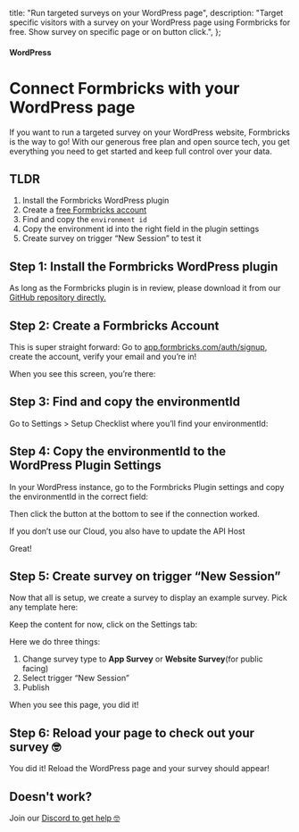 

  title: "Run targeted surveys on your WordPress page",
  description:
    "Target specific visitors with a survey on your WordPress page using Formbricks for free. Show survey on specific page or on button click.",
};

#### WordPress

# Connect Formbricks with your WordPress page

If you want to run a targeted survey on your WordPress website, Formbricks is the way to go! With our generous free plan and open source tech, you get everything you need to get started and keep full control over your data.

## TLDR

1. Install the Formbricks WordPress plugin
2. Create a [free Formbricks account](https://app.escuta.ai/auth/signup)
3. Find and copy the `environment id`
4. Copy the environment id into the right field in the plugin settings
5. Create survey on trigger “New Session” to test it

## Step 1: Install the Formbricks WordPress plugin

As long as the Formbricks plugin is in review, please download it from our [GitHub repository directly.](https://github.com/formbricks/wordpress)

<MdxImage
  src={Img1}
  alt="Run targeted website survye on any WordPress site"
  quality="100"
  className="max-w-full rounded-lg sm:max-w-3xl"
/>

## Step 2: Create a Formbricks Account

This is super straight forward: Go to [app.formbricks.com/auth/signup](https://app.escuta.ai/auth/signup), create the account, verify your email and you’re in!

When you see this screen, you’re there:

<MdxImage
  src={Img2}
  alt="Free HotJar survey alternative open source"
  quality="100"
  className="max-w-full rounded-lg sm:max-w-3xl"
/>

## Step 3: Find and copy the environmentId

Go to Settings > Setup Checklist where you’ll find your environmentId:

<MdxImage
  src={Img3}
  alt="Run targeted surveys for free on WordPress pages"
  quality="100"
  className="max-w-full rounded-lg sm:max-w-3xl"
/>

## Step 4: Copy the environmentId to the WordPress Plugin Settings

In your WordPress instance, go to the Formbricks Plugin settings and copy the environmentId in the correct field:

<MdxImage
  src={Img5}
  alt="Free and open source HotJar survey on WordPress page"
  quality="100"
  className="max-w-full rounded-lg sm:max-w-3xl"
/>

Then click the button at the bottom to see if the connection worked.

<Note>If you don’t use our Cloud, you also have to update the API Host</Note>

Great!

## Step 5: Create survey on trigger “New Session”

Now that all is setup, we create a survey to display an example survey. Pick any template here:

<MdxImage
  src={Img2}
  alt="Free HotJar survey alternative open source"
  quality="100"
  className="max-w-full rounded-lg sm:max-w-3xl"
/>

Keep the content for now, click on the Settings tab:

<MdxImage
  src={Img4}
  alt="Free and open source HotJar survey on WordPress page"
  quality="100"
  className="max-w-full rounded-lg sm:max-w-3xl"
/>

Here we do three things:

1. Change survey type to **App Survey** or **Website Survey**(for public facing)
2. Select trigger “New Session”
3. Publish

<MdxImage
  src={Img6}
  alt="Open Source survey on targeted website wordpress"
  quality="100"
  className="max-w-full rounded-lg sm:max-w-3xl"
/>

When you see this page, you did it!

<MdxImage
  src={Img7}
  alt="Run free an open source targeted survey on any page"
  quality="100"
  className="max-w-full rounded-lg sm:max-w-3xl"
/>

## Step 6: Reload your page to check out your survey 🤓

You did it! Reload the WordPress page and your survey should appear!

## Doesn't work?

Join our [Discord to get help 🤓](https://formbricks.com/discord)
